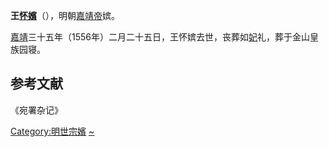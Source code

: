 {{東亞女性歷史人物
|名稱 =怀嫔王氏
|身份 =明朝妃嫔
|位號= 嫔
|徽號= 怀
|逝世年=1556年
|墳墓=北京金山
|夫=[[嘉靖帝|嘉靖帝]]
}}
'''王[[怀嬪|怀嬪]]'''（{{bd|||1556年|}}），明朝[[嘉靖帝|嘉靖帝]]嫔。

[[嘉靖|嘉靖]]三十五年（1556年）二月二十五日，王怀嫔去世，丧葬如[[妃|妃]]礼，葬于金山皇族园寝。

==参考文献==
《宛署杂记》

{{明世宗皇室}}
[[Category:明世宗嬪|Category:明世宗嬪]]
[[Category:王姓|~]]